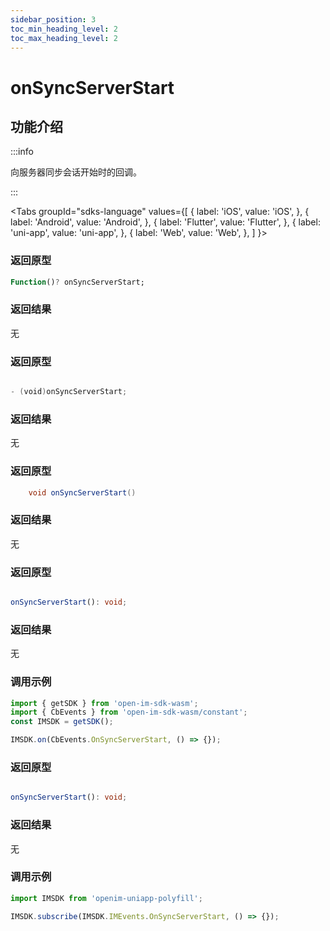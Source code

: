 ```yaml
---
sidebar_position: 3
toc_min_heading_level: 2
toc_max_heading_level: 2
---
```


# onSyncServerStart

## 功能介绍

:::info

向服务器同步会话开始时的回调。

:::

<Tabs
groupId="sdks-language"
values={[
{ label: 'iOS', value: 'iOS', },
{ label: 'Android', value: 'Android', },
{ label: 'Flutter', value: 'Flutter', },
{ label: 'uni-app', value: 'uni-app', },
{ label: 'Web', value: 'Web', },
]
}>

<TabItem value="Flutter">

### 返回原型

```dart showLineNumbers
Function()? onSyncServerStart;
```

### 返回结果

无

</TabItem>

<TabItem value="iOS">

### 返回原型

```swift showLineNumbers

- (void)onSyncServerStart;

```

### 返回结果

无

</TabItem>

<TabItem value="Android">


### 返回原型

```java showLineNumbers
    void onSyncServerStart()
```

### 返回结果

无

</TabItem>

<TabItem value="Web">

### 返回原型

```ts showLineNumbers

onSyncServerStart(): void;

```

### 返回结果

无

### 调用示例

```js showLineNumbers
import { getSDK } from 'open-im-sdk-wasm';
import { CbEvents } from 'open-im-sdk-wasm/constant';
const IMSDK = getSDK();

IMSDK.on(CbEvents.OnSyncServerStart, () => {});
```

</TabItem>

<TabItem value="uni-app">

### 返回原型

```ts showLineNumbers

onSyncServerStart(): void;

```

### 返回结果

无

### 调用示例

```js showLineNumbers
import IMSDK from 'openim-uniapp-polyfill';

IMSDK.subscribe(IMSDK.IMEvents.OnSyncServerStart, () => {});
```

</TabItem>

</Tabs>
